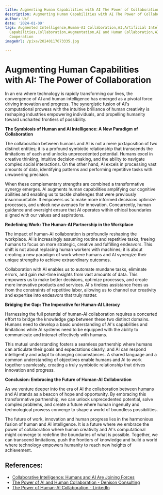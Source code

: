 ```yaml
---
title: Augmenting Human Capabilities with AI The Power of Collaboration
description: Augmenting Human Capabilities with AI The Power of Collaboration
author: Usf
date: '2024-01-09'
tags: Augmented Intelligence,Human-AI Collaboration,AI,Artificial Intelligence,Human
  Capabilities,Collaboration,Augmentation,AI and Human Collaboration,AI and Human
  Cooperation
imageUrl: /pixa/20240117073335.jpg

---
```

# Augmenting Human Capabilities with AI: The Power  of Collaboration

In an era where technology is rapidly transforming our lives, the convergence of AI and human intelligence has emerged as a pivotal force driving innovation and progress. The synergistic fusion of AI's computational prowess with the  intuitive  brilliance  of human creativity is reshaping industries  empowering individuals, and propelling humanity toward uncharted frontiers of possibility.

**The Symbiosis of Human and AI Intelligence: A New Paradigm of Collaboration**

The collaboration between humans and AI is not a mere juxtaposition of two distinct entities;  it is a  profound  symbiotic  relationship that transcends the limitations of each and unlocks unprecedented potential. Humans excel  in creative thinking, intuitive decision-making, and the ability to navigate complex social interactions. On the other hand, AI excels in processing vast amounts of data, identifying  patterns and performing repetitive tasks with unwavering precision.

When these complementary  strengths  are combined a  transformative synergy emerges. AI augments human capabilities amplifying our cognitive  abilities and enabling us to tackle challenges that were previously insurmountable. It empowers us to make more informed decisions optimize processes, and unlock new avenues for  innovation. Concurrently, human guidance and oversight ensure that AI operates within ethical boundaries aligned with  our values and aspirations.

**Redefining Work: The Human-AI Partnership in the Workplace**

The impact of human-AI collaboration is  profoundly reshaping the workplace. AI is  increasingly  assuming routine and repetitive  tasks, freeing humans to focus on more strategic,  creative and fulfilling endeavors. This shift is  not about replacing human  workers with  machines;  it is about creating a  new paradigm of work where humans and AI synergize their unique strengths to achieve extraordinary outcomes.

Collaboration with AI enables us to automate mundane tasks, eliminate errors, and gain real-time  insights from  vast amounts of data. This empowers us to make better decisions, optimize processes, and create more innovative  products  and services. AI's tireless assistance frees us from  the constraints of repetitive labor,  allowing us to channel our creativity and expertise into endeavors that truly matter.

**Bridging the Gap: The Imperative for Human-AI Literacy**

Harnessing the full potential of human-AI  collaboration requires a concerted effort to bridge the knowledge  gap between these two distinct domains. Humans need to develop a basic understanding of AI's capabilities  and limitations while AI systems need to be equipped with the ability to communicate and interact effectively with  humans.

This mutual understanding fosters a seamless partnership where humans can articulate their goals and expectations clearly, and  AI can respond intelligently and adapt to changing circumstances. A shared language and a common  understanding of objectives enable humans and AI to work  together seamlessly, creating  a  truly symbiotic  relationship that drives  innovation and progress.

**Conclusion: Embracing the Future of Human-AI Collaboration**

As we venture deeper into the era of AI the  collaboration  between humans and AI stands as a beacon of hope and  opportunity. By embracing this transformative partnership, we  can unlock unprecedented  potential, solve complex problems, and create a future where human ingenuity and technological prowess converge to shape a  world of boundless possibilities.

The future of work, innovation and human progress lies in the harmonious fusion of human  and AI intelligence. It is a  future where we embrace the power of collaboration where human creativity  and AI's computational might converge to redefine the boundaries of what is possible. Together, we can transcend limitations, push the frontiers of knowledge and build a world  where technology  empowers humanity to reach new  heights of achievement.

## References:
- [Collaborative Intelligence: Humans and AI Are Joining Forces](https://hbr.org/2018/07/collaborative-intelligence-humans-and-ai-are-joining-forces)
- [The Power of AI and Human Collaboration - Denison Consulting](https://denisonconsulting.com/ai-and-human-collaboration/)
- [The Power of Human-AI Collaboration - LinkedIn](https://www.linkedin.com/pulse/power-human-ai-collaboration-sudhir-kadam)
